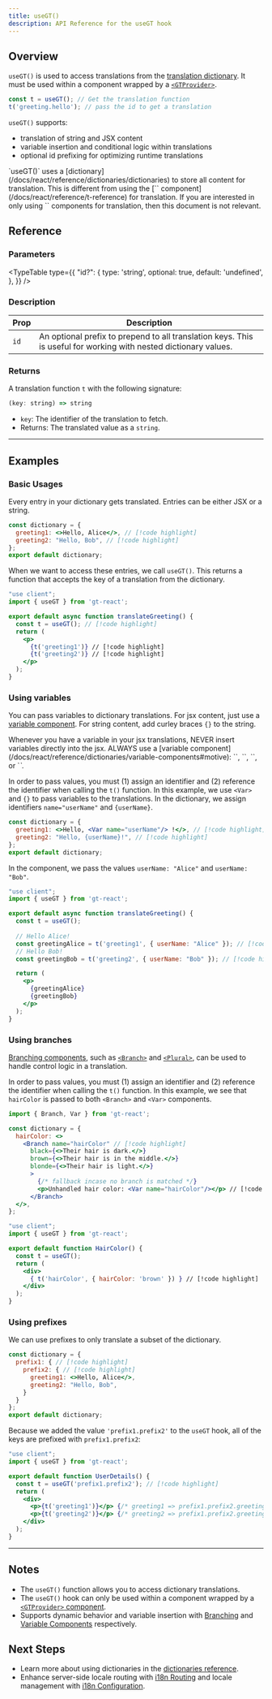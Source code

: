 ```yaml
---
title: useGT()
description: API Reference for the useGT hook
---
```


## Overview

`useGT()` is used to access translations from the [translation dictionary](/docs/react/reference/dictionaries/dictionaries).
It must be used within a component wrapped by a [`<GTProvider>`](/docs/react/api/components/gtprovider).

```jsx
const t = useGT(); // Get the translation function
t('greeting.hello'); // pass the id to get a translation
```

`useGT()` supports:
  * translation of string and JSX content
  * variable insertion and conditional logic within translations
  * optional id prefixing for optimizing runtime translations


<Callout>
  `useGT()` uses a [dictionary](/docs/react/reference/dictionaries/dictionaries) to store all content for translation.
  This is different from using the [`<T>` component](/docs/react/reference/t-reference) for translation.
  If you are interested in only using `<T>` components for translation, then this document is not relevant.
</Callout>

## Reference

### Parameters

<TypeTable
  type={{
    "id?": {
        type: 'string',
        optional: true,
        default: 'undefined',
    },
  }}
/>

### Description

| Prop | Description |
| ---- | ----------- |
| `id` | An optional prefix to prepend to all translation keys. This is useful for working with nested dictionary values.|

### Returns

A translation function `t` with the following signature:

```jsx
(key: string) => string
```
- `key`: The identifier of the translation to fetch.
- Returns: The translated value as a `string`.

---

## Examples

### Basic Usages
Every entry in your dictionary gets translated.
Entries can be either JSX or a string.

```jsx title="dictionary.jsx" copy
const dictionary = {
  greeting1: <>Hello, Alice</>, // [!code highlight]
  greeting2: "Hello, Bob", // [!code highlight]
};
export default dictionary;
```

When we want to access these entries, we call `useGT()`.
This returns a function that accepts the key of a translation from the dictionary.

```jsx title="translateGreeting.jsx" copy
"use client";
import { useGT } from 'gt-react';

export default async function translateGreeting() {
  const t = useGT(); // [!code highlight]
  return (
    <p>
      {t('greeting1')} // [!code highlight]
      {t('greeting2')} // [!code highlight]
    </p>
  );
}
```

### Using variables

You can pass variables to dictionary translations.
For jsx content, just use a [variable component](/docs/react/reference/dictionaries/variable-components).
For string content, add curley braces `{}` to the string.

<Callout type="error">
  Whenever you have a variable in your jsx translations,
  NEVER insert variables directly into the jsx.
  ALWAYS use a [variable component](/docs/react/reference/dictionaries/variable-components#motive):
  `<Currency>`, `<DateTime>`, `<Num>`, or `<Var>`.
</Callout>

In order to pass values, you must (1) assign an identifier and (2) reference the identifier when calling the `t()` function.
In this example, we use `<Var>` and `{}` to pass variables to the translations.
In the dictionary, we assign identifiers `name="userName"` and `{userName}`.

```jsx title="dictionary.jsx" copy
const dictionary = {
  greeting1: <>Hello, <Var name="userName"/> !</>, // [!code highlight]
  greeting2: "Hello, {userName}!", // [!code highlight]
};
export default dictionary;
```
In the component, we pass the values `userName: "Alice"` and `userName: "Bob"`.

```jsx title="translateGreeting.js" copy
"use client";
import { useGT } from 'gt-react';

export default async function translateGreeting() {
  const t = useGT();
  
  // Hello Alice!
  const greetingAlice = t('greeting1', { userName: "Alice" }); // [!code highlight]
  // Hello Bob!
  const greetingBob = t('greeting2', { userName: "Bob" }); // [!code highlight]

  return (
    <p>
      {greetingAlice}
      {greetingBob}
    </p>
  );
}
```

### Using branches
[Branching components](/docs/react/reference/dictionaries/branching-components), such as [`<Branch>`](/docs/react/api/components/branch) and [`<Plural>`](/docs/react/api/components/plural),
can be used to handle control logic in a translation.

In order to pass values, you must (1) assign an identifier and (2) reference the identifier when calling the `t()` function.
In this example, we see that `hairColor` is passed to both `<Branch>` and `<Var>` components.
```jsx title="dictionary.jsx" copy
import { Branch, Var } from 'gt-react';

const dictionary = {
  hairColor: <>
    <Branch name="hairColor" // [!code highlight]
      black={<>Their hair is dark.</>}
      brown={<>Their hair is in the middle.</>}
      blonde={<>Their hair is light.</>}
      >
        {/* fallback incase no branch is matched */}
        <p>Unhandled hair color: <Var name="hairColor"/></p> // [!code highlight]
      </Branch>
  </>,
};
```

```jsx title="HairColor.jsx" copy
"use client";
import { useGT } from 'gt-react';

export default function HairColor() {
  const t = useGT();
  return (
    <div>
      { t('hairColor', { hairColor: 'brown' }) } // [!code highlight]
    </div>
  );
}
```

### Using prefixes

We can use prefixes to only translate a subset of the dictionary.
```jsx  title="dictionary.jsx" copy
const dictionary = {
  prefix1: { // [!code highlight]
    prefix2: { // [!code highlight]
      greeting1: <>Hello, Alice</>,
      greeting2: "Hello, Bob",
    }
  }
};
export default dictionary;
```
Because we added the value `'prefix1.prefix2'` to the `useGT` hook, all of the keys are prefixed with `prefix1.prefix2`:
```jsx title="UserDetails.jsx" copy
"use client";
import { useGT } from 'gt-react';

export default function UserDetails() {
  const t = useGT('prefix1.prefix2'); // [!code highlight]
  return (
    <div>
      <p>{t('greeting1')}</p> {/* greeting1 => prefix1.prefix2.greeting1 */} // [!code highlight]
      <p>{t('greeting2')}</p> {/* greeting2 => prefix1.prefix2.greeting2 */} // [!code highlight]
    </div>
  );
}
```
--- 
## Notes
 * The `useGT()` function allows you to access dictionary translations.
 * The `useGT()` hook can only be used within a component wrapped by a [`<GTProvider>` component](/docs/react/api/components/gtprovider).
 * Supports dynamic behavior and variable insertion with [Branching](/docs/react/reference/template-dictionaries/branching-components) and [Variable Components]((/docs/react/reference/template-dictionaries/variable-components)) respectively.

## Next Steps
 * Learn more about using dictionaries in the [dictionaries reference](/docs/react/reference/dictionaries/dictionaries).
 * Enhance server-side locale routing with [i18n Routing](/docs/react/guides/i18n-routing) and locale management with [i18n Configuration](/docs/react/reference/i18n-configuration).